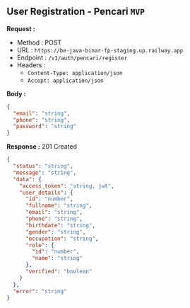 
## User Registration - Pencari `MVP`

**Request :**

- Method : <Badge method="POST">POST</Badge>
- URL : `https://be-java-binar-fp-staging.up.railway.app`
- Endpoint : `/v1/auth/pencari/register`
- Headers :
  - `Content-Type: application/json`
  - `Accept: application/json`

**Body :**

```json
{
  "email": "string",
  "phone": "string",
  "password": "string"
}
```

**Response :** <Badge outline variant="success">201 Created</Badge>

```json
{
  "status": "string",
  "message": "string",
  "data": {
    "access_token": "string, jwt",
    "user_details": {
      "id": "number",
      "fullname": "string",
      "email": "string",
      "phone": "string",
      "birthdate": "string",
      "gender": "string",
      "occupation": "string",
      "role": {
        "id": "number",
        "name": "string"
      },
      "verified": "boolean"
    }
  },
  "error": "string"
}
```
